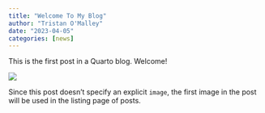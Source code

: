 ```yaml
---
title: "Welcome To My Blog"
author: "Tristan O'Malley"
date: "2023-04-05"
categories: [news]
---
```


This is the first post in a Quarto blog. Welcome!

![](thumbnail.jpg)

Since this post doesn't specify an explicit `image`, the first image in the post will be used in the listing page of posts.
